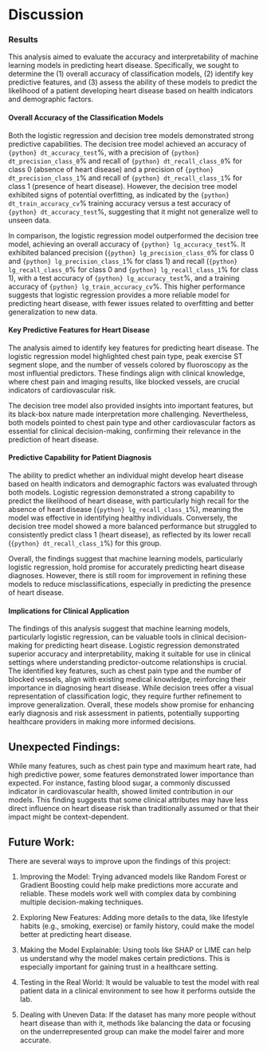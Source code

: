# Discussion

### Results

This analysis aimed to evaluate the accuracy and interpretability of machine learning models in predicting heart disease. 
Specifically, we sought to determine the (1) overall accuracy of classification models, (2) identify key predictive features, 
and (3) assess the ability of these models to predict the likelihood of a patient developing heart disease based on health indicators 
and demographic factors.

#### Overall Accuracy of the Classification Models

Both the logistic regression and decision tree models demonstrated strong predictive capabilities. 
The decision tree model achieved an accuracy of `{python} dt_accuracy_test`%, with a precision of `{python} dt_precision_class_0`% and recall of `{python} dt_recall_class_0`% 
for class 0 (absence of heart disease) and a precision of `{python} dt_precision_class_1`% and recall of `{python} dt_recall_class_1`% for class 1 (presence of heart disease). 
However, the decision tree model exhibited signs of potential overfitting, as indicated by the `{python} dt_train_accuracy_cv`% training accuracy versus 
a test accuracy of `{python} dt_accuracy_test`%, suggesting that it might not generalize well to unseen data.

In comparison, the logistic regression model outperformed the decision tree model, achieving an overall accuracy of `{python} lg_accuracy_test`%. 
It exhibited balanced precision (`{python} lg_precision_class_0`% for class 0 and `{python} lg_precision_class_1`% for class 1) 
and recall (`{python} lg_recall_class_0`% for class 0 and `{python} lg_recall_class_1`% for class 1), 
with a test accuracy of `{python} lg_accuracy_test`%, and a training accuracy of `{python} lg_train_accuracy_cv`%. 
This higher performance suggests that logistic regression provides a more reliable model for predicting heart disease, 
with fewer issues related to overfitting and better generalization to new data.

#### Key Predictive Features for Heart Disease

The analysis aimed to identify key features for predicting heart disease. 
The logistic regression model highlighted chest pain type, 
peak exercise ST segment slope, and the number of vessels colored by fluoroscopy as the most influential predictors. 
These findings align with clinical knowledge, where chest pain and imaging results, like blocked vessels, 
are crucial indicators of cardiovascular risk.

The decision tree model also provided insights into important features, but its black-box nature made interpretation more challenging. 
Nevertheless, both models pointed to chest pain type and other cardiovascular factors as essential for clinical decision-making, 
confirming their relevance in the prediction of heart disease.

#### Predictive Capability for Patient Diagnosis

The ability to predict whether an individual might develop heart disease based on health indicators and demographic factors was 
evaluated through both models. Logistic regression demonstrated a strong capability to predict the likelihood of heart disease, 
with particularly high recall for the absence of heart disease (`{python} lg_recall_class_1`%), meaning the model was effective in identifying healthy 
individuals. Conversely, the decision tree model showed a more balanced performance but struggled to consistently predict class 1 
(heart disease), as reflected by its lower recall (`{python} dt_recall_class_1`%) for this group.

Overall, the findings suggest that machine learning models, particularly logistic regression, hold promise for accurately 
predicting heart disease diagnoses. However, there is still room for improvement in refining these models to reduce misclassifications, 
especially in predicting the presence of heart disease.

#### Implications for Clinical Application

The findings of this analysis suggest that machine learning models, particularly logistic regression, 
can be valuable tools in clinical decision-making for predicting heart disease. 
Logistic regression demonstrated superior accuracy and interpretability, 
making it suitable for use in clinical settings where understanding predictor-outcome relationships is crucial. 
The identified key features, such as chest pain type and the number of blocked vessels, align with existing medical knowledge, 
reinforcing their importance in diagnosing heart disease. While decision trees offer a visual representation of classification logic, 
they require further refinement to improve generalization. Overall, these models show promise for enhancing early diagnosis and 
risk assessment in patients, potentially supporting healthcare providers in making more informed decisions.



## Unexpected Findings: 

While many features, such as chest pain type and maximum heart rate, had high predictive power, 
some features demonstrated lower importance than expected. For instance, fasting blood sugar, 
a commonly discussed indicator in cardiovascular health, showed limited contribution in our models. 
This finding suggests that some clinical attributes may have less direct influence on heart disease risk than 
traditionally assumed or that their impact might be context-dependent.


## Future Work: 

There are several ways to improve upon the findings of this project:

1. Improving the Model: Trying advanced models like Random Forest or Gradient Boosting could help make predictions more accurate and reliable. These models work well with complex data by combining multiple decision-making techniques.

2. Exploring New Features: Adding more details to the data, like lifestyle habits (e.g., smoking, exercise) or family history, could make the model better at predicting heart disease.

3. Making the Model Explainable: Using tools like SHAP or LIME can help us understand why the model makes certain predictions. This is especially important for gaining trust in a healthcare setting.

4. Testing in the Real World: It would be valuable to test the model with real patient data in a clinical environment to see how it performs outside the lab.

5. Dealing with Uneven Data: If the dataset has many more people without heart disease than with it, methods like balancing the data or focusing on the underrepresented group can make the model fairer and more accurate.
